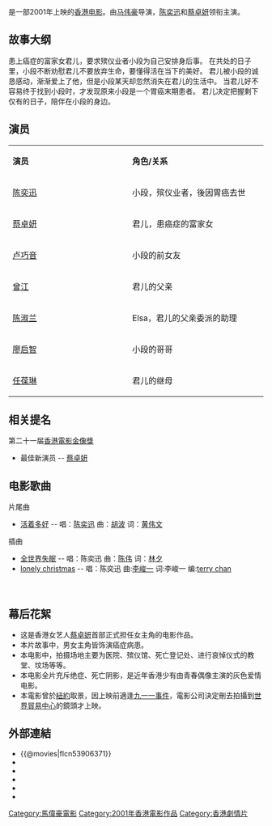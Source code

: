 {{Infobox Film
| name               = 常在我心
| original_name      = ''{{lang|en|Funeral March}}''
| image              = Funeral March poster.jpg
| image_size         = 180px
| caption            = 
| director           = [[马伟豪|马伟豪]]
| producer           = 马伟豪<br>[[陈嘉上|陈嘉上]]
| producer_2         = 周耀山、Gine Lui、[[凌志民|凌志民]]
| writer             = 马伟豪<br>[[陈咏燊|陈咏燊]]
| story              = 曾謹昌、馬偉豪
| narrator           = 
| starring           = [[陈奕迅|陈奕迅]]<br>[[蔡卓妍|蔡卓妍]]<br>[[曾江|曾江]]<br>[[卢巧音|卢巧音]]<br>[[陈淑兰|陈淑兰]]<br>[[廖启智|廖启智]]<br>[[任葆琳|任葆琳]]
| music              = 羅堅
| cinematography     = 高照林
| editing            = [[張嘉輝|張嘉輝]]
| production_company = 英皇多媒體集團<br>小馬歌製作室有限公司
| distributor        = 
| released           = {{flagicon|Hong Kong}}{{film date|2001|9|26}}
| runtime            = 97 分鐘
| country            = {{HK}} 
| language           = [[粵語|粵語]]
| budget             = 
| gross              = HK $3,444,647.00
| preceded_by        = 
| followed_by        =  
}}

{{engname|《常在我心》|''Funeral March''}}是一部2001年上映的[[香港电影|香港电影]]。由[[马伟豪|马伟豪]]导演，[[陈奕迅|陈奕迅]]和[[蔡卓妍|蔡卓妍]]领衔主演。

==故事大纲==
患上癌症的富家女君儿，要求殡仪业者小段为自己安排身后事。
在共处的日子里，小段不断劝慰君儿不要放弃生命，要懂得活在当下的美好。
君儿被小段的诚恳感动，渐渐爱上了他，但是小段某天却忽然消失在君儿的生活中。
当君儿好不容易终于找到小段时，才发现原来小段是一个胃癌末期患者。
君儿决定把握剩下仅有的日子，陪伴在小段的身边。

==演员==
{|class="wikitable" width="60%"
|- style="background:cornflowerblue; color:white" align=center
|style="width:6%"|'''演员'''||style="width:6%"|'''角色/关系'''
|-
|[[陈奕迅|陈奕迅]]||小段，殡仪业者，後因胃癌去世
|-
|[[蔡卓妍|蔡卓妍]]||君儿，患癌症的富家女
|-
|[[卢巧音|卢巧音]]||小段的前女友
|-
|[[曾江|曾江]]||君儿的父亲
|-
|[[陈淑兰|陈淑兰]]||Elsa，君儿的父亲委派的助理
|-
|[[廖启智|廖启智]]||小段的哥哥
|-
|[[任葆琳|任葆琳]]||君儿的继母
|}

==相关提名==
第二十一届[[香港電影金像獎|香港電影金像獎]]
* 最佳新演员 -- [[蔡卓妍|蔡卓妍]]

==电影歌曲==
片尾曲
* [[活着多好|活着多好]] -- 唱：[[陈奕迅|陈奕迅]] 曲：[[胡波|胡波]] 词：[[黄伟文|黄伟文]]
插曲
* [[全世界失眠|全世界失眠]] -- 唱：陈奕迅 曲：[[陈伟|陈伟]] 词：[[林夕|林夕]]
* [[lonely_christmas|lonely christmas]] -- 唱：陈奕迅 曲:[[李峻一|李峻一]] 词:李峻一 编:[[terry_chan|terry chan]]
　
==幕后花絮==
* 这是香港女艺人[[蔡卓妍|蔡卓妍]]首部正式担任女主角的电影作品。
* 本片故事中，男女主角皆饰演癌症病患。
* 本电影中，拍摄场地主要为医院、殡仪馆、死亡登记处、进行哀悼仪式的教堂、坟场等等。
* 本电影全片充斥绝症、死亡阴影，是近年香港少有由青春偶像主演的灰色爱情电影。
* 本電影曾於[[紐約|紐約]]取景，因上映前適逢[[九一一事件|九一一事件]]，電影公司決定刪去拍攝到[[世界貿易中心|世界貿易中心]]的鏡頭才上映。

==外部連結==
*{{@movies|flcn53906371}}
*{{douban}}
*{{Mtime|20121}}
*{{rotten-tomatoes|seung-joi-ngo-sam-funeral-march}}
*{{hkmdb title|9619}}
*{{imdb title|0313579}}

{{陳奕迅}}
{{廖啟智}}
[[Category:馬偉豪電影|Category:馬偉豪電影]]
[[Category:2001年香港電影作品|Category:2001年香港電影作品]]
[[Category:香港劇情片|Category:香港劇情片]]